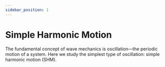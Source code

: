 ```yaml
---
sidebar_position: 1
---
```




# Simple Harmonic Motion

The fundamental concept of wave mechanics is oscillation—the periodic motion of a system.
Here we study the simplest type of oscillation: simple harmonic motion (SHM).

